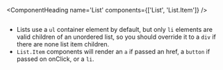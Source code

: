 
<ComponentHeading name='List' components={['List', 'List.Item']} />
<Text variant='lead' />

```javascript

```

- Lists use a `ul` container element by default, but only `li` elements are valid children
  of an unordered list, so you should override it to a `div` if there are none list item
  children.
- `List.Item` components will render an `a` if passed an href, a `button` if passed on
  onClick, or a `li`.

